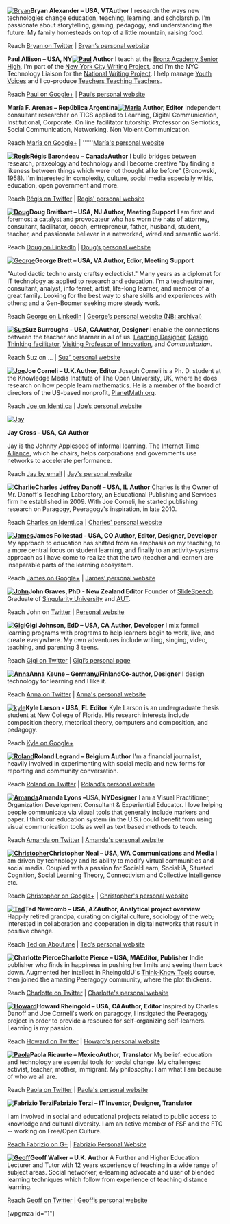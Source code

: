 [http://peeragogy.org/wp-content/uploads/2012/04/Bryan.jpg [[Image:http://peeragogy.org/wp-content/uploads/2012/04/Bryan.jpg|Bryan]]]'''Bryan Alexander – USA, VT''''''Author''' I research the ways new technologies change education, teaching, learning, and scholarship. I'm passionate about storytelling, gaming, pedagogy, and understanding the future. My family homesteads on top of a little mountain, raising food.

Reach [https://twitter.com/#!/BryanAlexander Bryan on Twitter] | [http://bryanalexander.org/ Bryan’s personal website]

'''Paul Allison – USA, NY''''''[http://peeragogy.org/wp-content/uploads/2012/04/Paul.jpg [[Image:http://peeragogy.org/wp-content/uploads/2012/04/Paul.jpg|Paul]]] Author''' I teach at the [http://bronxbash.com Bronx Academy Senior High], I'm part of the [http://nycwritingproject.org New York City Writing Project], and I'm the NYC Technology Liaison for the [http://nwp.org National Writing Project]. I help manage [http://youthvoices.net/ Youth Voices] and I co-produce [http://teachersteachingteachers.org Teachers Teaching Teachers].

Reach [https://plus.google.com/u/0/113993022447291199374/about Paul on Google+] | [http://teachersteachingteachers.org Paul’s personal website]

'''María F. Arenas – República Argentina''''''[http://peeragogy.org/wp-content/uploads/2012/04/Maria.jpg [[Image:http://peeragogy.org/wp-content/uploads/2012/04/Maria.jpg|Maria]]]''' '''Author, Editor''' Independent consultant researcher on TICS applied to Learning, Digital Communication, Institutional, Corporate. On line facilitator tutorship. Professor on Semiotics, Social Communication, Networking. Non Violent Communication.

Reach [https://plus.google.com/u/0/stream/circles/p2e54657d0d6fc86d María on Google+] | ''''''[http://arenastudies.wordpress.com/ María's personal website]

'''[http://peeragogy.org/wp-content/uploads/2012/04/Regis.jpg [[Image:http://peeragogy.org/wp-content/uploads/2012/04/Regis.jpg|Regis]]]Régis Barondeau – Canada''''''Author''' I build bridges between research, praxeology and technology and I become creative &quot;by finding a likeness between things which were not thought alike before&quot; (Bronowski, 1958). I'm interested in complexity, culture, social media especially wikis, education, open government and more.

Reach [https://twitter.com/regisbarondeau Régis on Twitter] | [http://www.regisbarondeau.com Regis' personal website]

'''[http://peeragogy.org/wp-content/uploads/2012/04/Doug.jpg [[Image:http://peeragogy.org/wp-content/uploads/2012/04/Doug.jpg|Doug]]]Doug Breitbart – USA, NJ Author, Meeting Support''' I am first and foremost a catalyst and provocateur who has worn the hats of attorney, consultant, facilitator, coach, entrepreneur, father, husband, student, teacher, and passionate believer in a networked, wired and semantic world.

Reach [http://www.linkedin.com/profile/view?id=791427&trk=tab_pro Doug on LinkedIn] | [[www.ontologique.com|Doug’s personal website]]

[http://peeragogy.org/resources/meet-the-team/george/ [[Image:http://peeragogy.org/wp-content/uploads/2012/04/George.jpg|George]]]'''George Brett – USA, VA Author, Edior, Meeting Support'''

&quot;Autodidactic techno arsty craftsy eclecticist.&quot; Many years as a diplomat for IT technology as applied to research and education. I'm a teacher/trainer, consultant, analyst, info ferret, artist, life-long learner, and member of a great family. Looking for the best way to share skills and experiences with others; and a Gen-Boomer seeking more steady work.

Reach [http://www.linkedin.com/in/ghbrett/ George on LinkedIn] | [http://ghbrett.org George’s personal website (NB: archival)]

'''[http://peeragogy.org/wp-content/uploads/2012/04/Suz.jpg [[Image:http://peeragogy.org/wp-content/uploads/2012/04/Suz.jpg|Suz]]]Suz Burroughs - USA, CA''''''Author, Designer''' I enable the connections between the teacher and learner in all of us. [http://www.learningsolutionsmag.com/articles/795/behavior-centered-design-at-google-a-case-study Learning Designer], [http://googleblog.blogspot.com/2012/12/unleashing-creativity-in-googles-csilab.html Design Thinking facilitator], [http://www.stmarytx.edu/news/top-stories/index.php?headline=Design_Thinking_Now_a_Part_of_MBA_Program Visiting Professor of Innovation], and ''Communitarian''.

Reach Suz on ... | [http://susanburroughs.squarespace.com/ Suz’ personal website]

'''[http://peeragogy.org/wp-content/uploads/2012/04/Joe.jpg [[Image:http://peeragogy.org/wp-content/uploads/2012/04/Joe.jpg|Joe]]]Joe Corneli – U.K.''''''Author, Editor''' Joseph Corneli is a Ph. D. student at the Knowledge Media Institute of The Open University, UK, where he does research on how people learn mathematics. He is a member of the board of directors of the US-based nonprofit, [[planetmath.org|PlanetMath.org]].

Reach [http://identi.ca/arided Joe on Identi.ca] | [http://metameso.org/~joe%20 Joe’s personal website]

[http://peeragogy.org/resources/meet-the-team/jay/ [[Image:http://peeragogy.org/wp-content/uploads/2012/04/Jay.jpg|Jay]]]

'''Jay Cross – USA, CA''' '''Author'''

Jay is the Johnny Appleseed of informal learning. The [http://internettimealliance.com/ Internet Time Alliance], which he chairs, helps corporations and governments use networks to accelerate performance.

Reach [mailto:jaycross@internettime.com Jay by email] | [http://jaycross.com Jay's personal website]

'''[http://peeragogy.org/wp-content/uploads/2012/04/Charlie.jpg [[Image:http://peeragogy.org/wp-content/uploads/2012/04/Charlie.jpg|Charlie]]]Charles Jeffrey Danoff – USA, IL''' '''Author''' Charles is the Owner of Mr. Danoff's Teaching Laboratory, an Educational Publishing and Services firm he established in 2009. With Joe Corneli, he started publishing research on Paragogy, Peeragogy's inspiration, in late 2010.

Reach [http://identi.ca/mrd Charles on Identi.ca] | [http://mr.danoff.org Charles' personal website]

'''[http://peeragogy.org/wp-content/uploads/2012/04/James.jpg [[Image:http://peeragogy.org/wp-content/uploads/2012/04/James.jpg|James]]]James Folkestad - USA, CO Author, Editor, Designer, Developer''' My approach to education has shifted from an emphasis on my teaching, to a more central focus on student learning, and finally to an activity-systems approach as I have come to realize that the two (teacher and learner) are inseparable parts of the learning ecosystem.

Reach [https://plus.google.com/u/0/114552232610071440407/about James on Google+] | [http://edgility.net James’ personal website]

'''[http://peeragogy.org/wp-content/uploads/2013/10/John.jpg [[Image:http://peeragogy.org/wp-content/uploads/2013/10/John.jpg|John]]]John Graves, PhD - New Zealand Editor''' Founder of [http://slidespeech.com SlideSpeech]. Graduate of [http://singularityu.org Singularity University] and [http://www.aut.ac.nz/ AUT].

Reach John on [http://twitter.com/slidespeech Twitter] | [http://slidespeech.tumblr.com Personal website]

'''[http://peeragogy.org/wp-content/uploads/2012/04/Gigi.jpg [[Image:http://peeragogy.org/wp-content/uploads/2012/04/Gigi.jpg|Gigi]]]Gigi Johnson, EdD – USA, CA Author, Developer''' I mix formal learning programs with programs to help learners begin to work, live, and create everywhere. My own adventures include writing, singing, video, teaching, and parenting 3 teens.

Reach [http://twitter.com/maremel Gigi on Twitter] | [http://maremel.com Gigi’s personal page]

'''[http://peeragogy.org/wp-content/uploads/2012/04/Anna.jpg [[Image:http://peeragogy.org/wp-content/uploads/2012/04/Anna.jpg|Anna]]]Anna Keune – Germany/Finland''''''Co-author, Designer''' I design technology for learning and I like it.

Reach [https://twitter.com/#!/akeune Anna on Twitter] | [[www.annakeune.com|Anna's personal website]]

[http://peeragogy.org/resources/meet-the-team/kyle/ [[Image:http://peeragogy.org/wp-content/uploads/2012/04/kyle.jpg|kyle]]]'''Kyle Larson - USA, FL''' '''Editor''' Kyle Larson is an undergraduate thesis student at New College of Florida. His research interests include composition theory, rhetorical theory, computers and composition, and pedagogy.

Reach [https://plus.google.com/110988036495982155492/posts Kyle on Google+]

'''[http://peeragogy.org/wp-content/uploads/2012/04/Roland.jpg [[Image:http://peeragogy.org/wp-content/uploads/2012/04/Roland.jpg|Roland]]]Roland Legrand – Belgium Author''' I'm a financial journalist, heavily involved in experimenting with social media and new forms for reporting and community conversation.

Reach [http://www.twitter.com/rolandlegrand Roland on Twitter] | [http://www.mixedrealities.com Roland’s personal website]

'''[http://peeragogy.org/wp-content/uploads/2012/04/Amanda.jpg [[Image:http://peeragogy.org/wp-content/uploads/2012/04/Amanda.jpg|Amanda]]]Amanda Lyons – '''USA''', NY''''''Designer''' I am a Visual Practitioner, Organization Development Consultant &amp; Experiential Educator. I love helping people communicate via visual tools that generally include markers and paper. I think our education system (in the U.S.) could benefit from using visual communication tools as well as text based methods to teach.

Reach [https://twitter.com/#!/amanda_lyons Amanda on Twitter] | [[www.visualsforchange.com/blog%20%20|Amanda's personal website]]

'''[http://peeragogy.org/wp-content/uploads/2012/04/Christopher.jpg [[Image:http://peeragogy.org/wp-content/uploads/2012/04/Christopher.jpg|Christopher]]]Christopher Neal – USA, WA''' '''Communications and Media''' I am driven by technology and its ability to modify virtual communities and social media. Coupled with a passion for Social:Learn, Social:iA, Situated Cognition, Social Learning Theory, Connectivism and Collective Intelligence etc.

Reach [https://plus.google.com/u/0/106960445015668581969/posts Christopher on Google+] | [http://beyondcredentials.com/index.php?option=com_bc_profile_pages&uname=berkeleyalum Christopher's personal website]

'''[http://peeragogy.org/wp-content/uploads/2012/04/Ted.jpg [[Image:http://peeragogy.org/wp-content/uploads/2012/04/Ted.jpg|Ted]]]Ted Newcomb – USA, AZ''''''Author, Analytical project overview''' Happily retired grandpa, curating on digital culture, sociology of the web; interested in collaboration and cooperation in digital networks that result in positive change.

Reach [http://about.me/tcnewcomb Ted on About.me] | [http://www.tcnewcomb.com Ted’s personal website]

'''[[Image:http://peeragogy.org/wp-content/uploads/2012/12/CP-Headshot.jpg|Charlotte Pierce]]Charlotte Pierce – USA, MA''''''Editor, Publisher''' Indie publisher who finds in happiness in pushing her limits and seeing them back down. Augmented her intellect in RheingoldU's [http://socialmediaclassroom.com/host/think/ Think-Know Tools] course, then joined the amazing Peeragogy community, where the plot thickens.

Reach [https://twitter.com/#!/piercepress Charlotte on Twitter] | [http://www.PiercePress.com Charlotte's personal website]

'''[http://peeragogy.org/wp-content/uploads/2012/04/Howard.jpg [[Image:http://peeragogy.org/wp-content/uploads/2012/04/Howard.jpg|Howard]]]Howard Rheingold – USA, CA''''''Author, Editor''' Inspired by Charles Danoff and Joe Corneli's work on paragogy, I instigated the Peeragogy project in order to provide a resource for self-organizing self-learners. Learning is my passion.

Reach [https://twitter.com/#!/hrheingold Howard on Twitter] | [http://www.rheingold.com Howard’s personal website]

'''[http://peeragogy.org/wp-content/uploads/2012/04/Paola.jpg [[Image:http://peeragogy.org/wp-content/uploads/2012/04/Paola.jpg|Paola]]]Paola Ricaurte – Mexico''''''Author, Translator''' My belief: education and technology are essential tools for social change. My challenges: activist, teacher, mother, immigrant. My philosophy: I am what I am because of who we all are.

Reach [https://twitter.com/paolaricaurte Paola on Twitter] | [http://blogs.eluniversal.com.mx/virtualis/ Paola's personal website]

'''[[Image:http://peeragogy.org/wp-content/uploads/2012/09/11156_377222500053_6186870_n-e1347489848265.jpg|Fabrizio Terzi]]Fabrizio Terzi – IT Inventor, Designer, Translator'''

I am involved in social and educational projects related to public access to knowledge and cultural diversity. I am an active member of FSF and the FTG -- working on Free/Open Culture.

[https://plus.google.com/u/0/+FabrizioTerzi/about Reach Fabrizio on G+] | [http://metameso.org/~fabrizio/ Fabrizio Personal Website]

'''[http://peeragogy.org/wp-content/uploads/2012/04/Geoff.jpg [[Image:http://peeragogy.org/wp-content/uploads/2012/04/Geoff.jpg|Geoff]]]Geoff Walker – U.K. Author''' A Further and Higher Education Lecturer and Tutor with 12 years experience of teaching in a wide range of subject areas. Social networker, e-learning advocate and user of blended learning techniques which follow from experience of teaching distance learning.

Reach [https://twitter.com/#!/geoffreyawalker Geoff on Twitter] | [http://geoffreyawalker.blog.co.uk Geoff’s personal website]

[wpgmza id=&quot;1&quot;]


